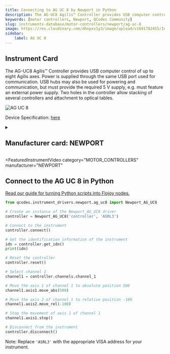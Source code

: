 ```yaml
---
title: Connecting to AG UC 8 by Newport in Python
description: The AG-UC8 Agilis™ Controller provides USB computer control of up to eight Agilis axes. Power is supplied through the same USB port used for communication. USB hubs may also be used for powering and communication, but must provide the required 5 V supply, e.g. must feature an external power supply. Two holes in the controller allow stacking of several controllers and attachment to optical tables.
keywords: [motor controllers, Newport, QCodes Community] 
slug: instruments-database/motor-controllers/newport/ag-uc-8 
image: https://res.cloudinary.com/dhopxs1y3/image/upload/v1691782455/Instruments/Positional%20Controller/AG-UC-8/AG-UC-8.jpg
sidebar:
    label: AG UC 8 
---
```



## Instrument Card

The AG-UC8 Agilis™ Controller provides USB computer control of up to eight Agilis axes. Power is supplied through the same USB port used for communication. USB hubs may also be used for powering and communication, but must provide the required 5 V supply, e.g. must feature an external power supply. Two holes in the controller allow stacking of several controllers and attachment to optical tables.

![AG UC 8](https://res.cloudinary.com/dhopxs1y3/image/upload/v1691782455/Instruments/Positional%20Controller/AG-UC-8/AG-UC-8.jpg)

Device Specification: [here](https://www.newport.com/mam/celum/celum_assets/np/resources/Agilis_Piezo_Motor_Driven_Components_User_Manual.pdf?1)

<details style={{ marginTop: "15px"}}>
<summary><h2 style={{display:'inline'}}>Manufacturer card: NEWPORT</h2></summary>

![NEWPORT](https://res.cloudinary.com/dhopxs1y3/image/upload/v1692806178/Instruments/Vendor%20Logos/Newport.png)

Newport provides a wide range of photonics technology and products designed to enhance the capabilities and productivity of our customers' applications.

- Headquarters: Irvine, California, United States
- Yearly Revenue (millions, USD): 3500
- Vendor Website: [here](https://www.newport.com/)

</details>


<FeaturedInstrumentVideo
  category="MOTOR_CONTROLLERS"
  manufacturer="NEWPORT"
></FeaturedInstrumentVideo>

## Connect to the AG UC 8 in Python

[Read our guide for turning Python scripts into Flojoy nodes.](https://docs.flojoy.ai/contribution/blocks/custom-flojoy-block/)


<Tabs>

<TabItem value="Flojoy" label="Flojoy" className="flojoy-instrument-tabs">

<NodeCardCollection category='MOTOR_CONTROLLERS' manufacturer='NEWPORT'></NodeCardCollection>

</TabItem>
<TabItem value="QCodes Community" label="QCodes Community">

```python
from qcodes.instrument_drivers.newport.ag_uc8 import Newport_AG_UC8

# Create an instance of the Newport_AG_UC8 driver
controller = Newport_AG_UC8('controller', 'ASRL3')

# Connect to the instrument
controller.connect()

# Get the identification information of the instrument
idn = controller.get_idn()
print(idn)

# Reset the controller
controller.reset()

# Select channel 1
channel1 = controller.channels.channel_1

# Move the axis 1 of channel 1 to absolute position 500
channel1.axis1.move_abs(500)

# Move the axis 2 of channel 1 to relative position -100
channel1.axis2.move_rel(-100)

# Stop the movement of axis 1 of channel 1
channel1.axis1.stop()

# Disconnect from the instrument
controller.disconnect()
```
Note: Replace `'ASRL3'` with the appropriate VISA address for your instrument.

</TabItem>
</Tabs>